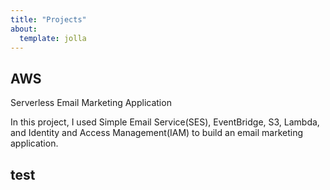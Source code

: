 ```yaml
---
title: "Projects"
about:
  template: jolla
---
```


## AWS

Serverless Email Marketing Application

In this project, I used Simple Email Service(SES), EventBridge, S3, Lambda, and Identity and Access Management(IAM) to build an email marketing application.

## test 
